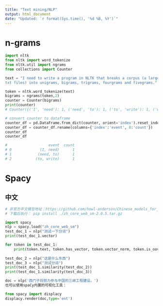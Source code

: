 ---
title: "Text mining/NLP"
output: html_document
date: "Updated: `r format(Sys.time(), '%d %B, %Y')`"
---


# n-grams
```python
import nltk
from nltk import word_tokenize
from nltk.util import ngrams
from collections import Counter

text = "I need to write a program in NLTK that breaks a corpus (a large collection of \
txt files) into unigrams, bigrams, trigrams, fourgrams and fivegrams."

token = nltk.word_tokenize(text)
bigrams = ngrams(token,2)
counter = Counter(bigrams)
print(counter)
# Counter({('I', 'need'): 1, ('need', 'to'): 1, ('to', 'write'): 1, ('write', 'a'): 1, ('a', 'program'): 1, ('program', 'in'): 1, ('in', 'NLTK'): 1, ('NLTK', 'that'): 1, ('that', 'breaks'): 1, ('breaks', 'a'): 1, ('a', 'corpus'): 1, ('corpus', '('): 1, ('(', 'a'): 1, ('a', 'large'): 1, ('large', 'collection'): 1, ('collection', 'of'): 1, ('of', 'txt'): 1, ('txt', 'files'): 1, ('files', ')')....

# convert counter to dataframe
counter_df = pd.DataFrame.from_dict(counter, orient='index').reset_index()
counter_df = counter_df.rename(columns={'index':'event', 0:'count'})
counter_df
counter_df

#                   event  count
# 0             (I, need)      1
# 1            (need, to)      1
# 2           (to, write)      1
```

# Spacy

## 中文

```python
# 非官方中文模型地址：https://github.com/howl-anderson/Chinese_models_for_SpaCy
# 下载后执行： pip install ./zh_core_web_sm-2.0.5.tar.gz

import spacy
nlp = spacy.load("zh_core_web_sm")
test_doc_1 = nlp("测试一下分词")
print(test_doc_1.vector)

for token in test_doc_1:
    print(token.text, token.has_vector, token.vector_norm, token.is_oov)
    
test_doc_2 = nlp("这是什么东西")
test_doc_3 = nlp("测试分词")
print(test_doc_1.similarity(test_doc_2))
print(test_doc_1.similarity(test_doc_3))

doc = nlp('西门子将努力参与中国的三峡工程建设。')
也可以使用spaCy内置的可视化工具：

from spacy import displacy
displacy.render(doc,type='ent')
```
